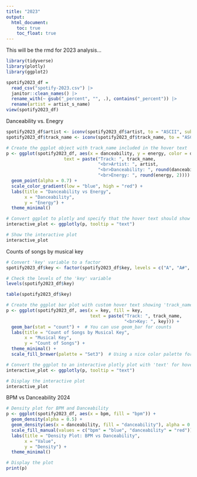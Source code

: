```yaml
---
title: "2023"
output: 
  html_document:
    toc: true
    toc_float: true
---
```


This will be the rmd for 2023 analysis...

```r
library(tidyverse)
library(plotly)
library(ggplot2)
```

```r
spotify2023_df = 
  read_csv("spotify-2023.csv") |> 
  janitor::clean_names() |> 
  rename_with(~ gsub("_percent", "", .), contains("_percent")) |> 
  rename(artist = artist_s_name)
view(spotify2023_df)
```

Danceability vs. Enegry 
```r
spotify2023_df$artist <- iconv(spotify2023_df$artist, to = "ASCII", sub = "")
spotify2023_df$track_name <- iconv(spotify2023_df$track_name, to = "ASCII", sub = "")
```

```r
# Create the ggplot object with track_name included in the hover text
p <- ggplot(spotify2023_df, aes(x = danceability, y = energy, color = danceability,
                      text = paste("Track: ", track_name, 
                                   "<br>Artist: ", artist, 
                                   "<br>Danceability: ", round(danceability, 2),
                                   "<br>Energy: ", round(energy, 2)))) +
  geom_point(alpha = 0.7) +
  scale_color_gradient(low = "blue", high = "red") +
  labs(title = "Danceability vs Energy",
       x = "Danceability",
       y = "Energy") +
  theme_minimal()

# Convert ggplot to plotly and specify that the hover text should show
interactive_plot <- ggplotly(p, tooltip = "text")

# Show the interactive plot
interactive_plot


```



Counts of songs by musical key

```r
# Convert 'key' variable to a factor
spotify2023_df$key <- factor(spotify2023_df$key, levels = c("A", "A#", "B", "C", "C#", "D", "D#", "E", "F", "F#", "G", "G#"))

# Check the levels of the 'key' variable
levels(spotify2023_df$key)

table(spotify2023_df$key)
```

```r
# Create the ggplot bar plot with custom hover text showing 'track_name'
p <- ggplot(spotify2023_df, aes(x = key, fill = key, 
                                text = paste("Track: ", track_name, 
                                             "<br>Key: ", key))) +
  geom_bar(stat = "count") +  # You can use geom_bar for counts
  labs(title = "Count of Songs by Musical Key",
       x = "Musical Key",
       y = "Count of Songs") +
  theme_minimal() +
  scale_fill_brewer(palette = "Set3")  # Using a nice color palette for keys

# Convert the ggplot to an interactive plotly plot with 'text' for hover
interactive_plot <- ggplotly(p, tooltip = "text")

# Display the interactive plot
interactive_plot
```


BPM vs Danceability 2024 
```r
# Density plot for BPM and Danceability
p <- ggplot(spotify2023_df, aes(x = bpm, fill = "bpm")) +
  geom_density(alpha = 0.5) +
  geom_density(aes(x = danceability, fill = "danceability"), alpha = 0.5) +
  scale_fill_manual(values = c("bpm" = "blue", "danceability" = "red")) +
  labs(title = "Density Plot: BPM vs Danceability",
       x = "Value",
       y = "Density") +
  theme_minimal()

# Display the plot
print(p)

```


